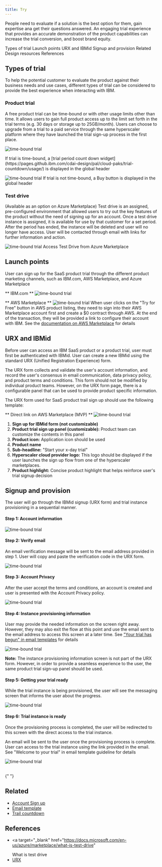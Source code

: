 ```yaml
---
title: Try
---
```



<PageDescription>

People need to evaluate if a solution is the best option for them, gain expertise ana get their questions answered. An engaging trial experience that provides an accurate demonstration of the product capabilities can increase the trial conversion, and boost brand equity.

</PageDescription>

<AnchorLinks>
  <AnchorLink>Types of trial</AnchorLink>
  <AnchorLink>Launch points</AnchorLink>
  <AnchorLink>URX and IBMid</AnchorLink>
  <AnchorLink>Signup and provision</AnchorLink>
  <AnchorLink>Related</AnchorLink>
  <AnchorLink>Design resources</AnchorLink>
  <AnchorLink>References</AnchorLink>
</AnchorLinks>

## Types of trial

To help the potential customer to evaluate the product against their business needs and use cases, different types of trial can be considered to provide the best experience when interacting with IBM.

### Product trial

A free product trial can be time-bound or with other usage limits other than time. It allows users to gain full product access up to the limit set forth in the trial terms (e.g. 30 days or storage up to 25GB/month). Users can choose to upgrade from a trial to a paid service through the same hyperscaler platform where they have launched the trial sign-up process in the first place.

<Row>
  <Column colMd={8} colLg={10}>

![time-bound trial](images/TimeBoundTrial.png)

  </Column>
</Row> 
If trial is time-bound, a [trial period count down widget](https://pages.github.ibm.com/cdai-design/pal/cloud-paks/trial-countdown/usage/) is displayed in the global header 
<Row>
  <Column colMd={8} colLg={10}>

![time-bound trial](images/NonTimeBoundTrial.png)
If trial is not time-bound, a Buy button is displayed in the global header

  </Column>
</Row>

### Test drive

(Available as an option on Azure Marketplace)
Test drive is an assigned, pre-configured environment that allowed users to try out the key features of the product without the need of signing up for an account. Once a test drive instance is assigned, it is available for use by that customer for a set period. After the period has ended, the instance will be deleted and user will no longer have access. User will be contacted through email with links for further information and action.

<Row>
  <Column colMd={6} colLg={6}>

![time-bound trial](images/TestDrive.png)
Access Test Drive from Azure Marketplace

  </Column>
</Row>

## Launch points

User can sign up for the SaaS product trial through the different product marketing channels, such as IBM.com, AWS Marketplace, and Azure Marketplace

<Row>
  <Column colMd={8} colLg={10}>

** IBM.com **
![time-bound trial](images/IBM-marketing.png)

  </Column>
</Row>

<Row>
  <Column colMd={8} colLg={10}>

** AWS Marketplace **
![time-bound trial](images/ProductDetails1.png)
When user clicks on the "Try for Free" button in AWS product listing, they need to sign into their AWS Marketplace account first and create a $0 contract through AWS. At the end of the transaction, they will be provided a link to configure their account with IBM. See the <a target="_blank" href="https://docs.aws.amazon.com/marketplace/latest/buyerguide/buyer-saas-products.html#saas-free-trials-for-contracts">documentation on AWS Marketplace</a> for details

  </Column>
</Row>

## URX and IBMid

Before user can access an IBM SaaS product or a product trial, user must first be authenticated with IBMid. User can create a new IBMid using the standard URX (Unified Registration Experience) form.

The URX form collects and validate the user's account information, and record the user's consensus in email communication, data privacy policy, and product terms and conditions. This form should not be modified by individual product teams. However, on the URX form page, there is a configurable panel that can be used to provide product specific information.

The URX form used for SaaS product trail sign up should use the following template:

<Row>
  <Column colMd={8} colLg={10}>

** Direct link on AWS Marketplace (MVP) **
![time-bound trial](images/URX-anatomy.png)

  </Column>
</Row>

1. **Sign up for IBMid form (not customizable)**
2. **Product trial sign up panel (customizable):** Product team can customize the contents in this panel
3. **Product icon:** Application icon should be used
4. **Product name**
5. **Sub-headline:** "Start your x-day trial"
6. **Hyperscaler cloud provider logo:** This logo should be displayed if the user launches the sign up flow from one of the hyperscaler marketplaces.
7. **Product highlight:** Concise product highlight that helps reinforce user's trial signup decision

## Signup and provision

The user will go through the IBMid signup (URX form) and trial instance provisioning in a sequential manner.

#### Step 1: Account information

<Row>
  <Column colMd={8} colLg={10}>

![time-bound trial](images/URX01.png)

  </Column>
</Row>

#### Step 2: Verify email

An email verification message will be sent to the email address provided in step 1. User will copy and paste the verification code in the URX form.

<Row>
  <Column colMd={8} colLg={10}>

![time-bound trial](images/URX02.png)

  </Column>
</Row>

#### Step 3: Account Privacy

After the user accept the terms and conditions, an account is created and user is presented with the Account Privacy policy.

<Row>
  <Column colMd={8} colLg={10}>

![time-bound trial](images/URX03.png)

  </Column>
</Row>

#### Step 4: Instance provisioning information

User may provide the needed information on the screen right away. However, they may also exit the flow at this point and use the email sent to the email address to access this screen at a later time. See ["Your trial has begun" in email templates](https://pages.github.ibm.com/cdai-design/pal/saas-for-hyperscalers/email-templates/) for details

<Row>
  <Column colMd={8} colLg={10}>

![time-bound trial](images/Provisioning01.png)

  </Column>
</Row>

<InlineNotification>

**Note:** The instance provisioning information screen is not part of the URX form. However, in order to provide a seamless experience to the user, the same product trial sign-up panel should be used.

</InlineNotification>

#### Step 5: Getting your trial ready

<Row>
  <Column colMd={8} colLg={10}>

While the trial instance is being provisioned, the user will see the messaging screen that informs the user about the progress.

![time-bound trial](images/Provisioning02.png)

  </Column>
</Row>

#### Step 6: Trial instance is ready

Once the provisioning process is completed, the user will be redirected to this screen with the direct access to the trial instance.

An email will be sent to the user once the provisioning process is complete. User can access to the trial instance using the link provided in the email. See "Welcome to your trial" in email template guideline for details

<Row>
  <Column colMd={8} colLg={10}>

![time-bound trial](images/Provisioning03.png)

  </Column>
</Row>

<br />

<CardGroup>
  <MiniCard
    title="Figma template"
    href="https://www.figma.com/file/SlZ7TK2mTzNLIHZB2dGXRF/MCSP-Onboarding-Guide?node-id=1903%3A423457&t=luuwcPD9pEO2cr6L-1"
    actionIcon="launch"
  ></MiniCard>
  <MiniCard
    title="App icons library"
    href="https://www.ibm.com/design/language/iconography/app-icons/library"
    actionIcon="launch"
  ></MiniCard>
</CardGroup>{" "}

## Related

- [Account Sign up](https://pages.github.ibm.com/cdai-design/pal/saas-for-hyperscalers/common-patterns/urx)
- [Email template](https://pages.github.ibm.com/cdai-design/pal/saas-for-hyperscalers/email-templates)
- [Trail countdown](https://pages.github.ibm.com/cdai-design/pal/cloud-paks/trial-countdown/usage/)

## References

- <a
    target="_blank"
    href="https://docs.microsoft.com/en-us/azure/marketplace/what-is-test-drive"
  >
    What is test drive
  </a>
- <a target="_blank" href="https://w3.ibm.com/w3publisher/urx">
    URX
  </a>
